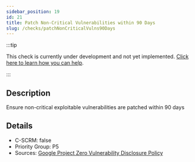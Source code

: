 ```yaml
---
sidebar_position: 19
id: 21
title: Patch Non-Critical Vulnerabilities within 90 Days
slug: /checks/patchNonCriticalVulns90Days
---
```


<!-- BANNER:START -->
:::tip

This check is currently under development and not yet implemented. [Click here to learn how you can help](/contribute).

:::
<!-- BANNER:END -->

<!-- DESCRIPTION:START -->
## Description
Ensure non-critical exploitable vulnerabilities are patched within 90 days
<!-- DESCRIPTION:END -->

<!-- DETAILS:START -->
## Details
- C-SCRM: false
- Priority Group: P5
- Sources: [Google Project Zero Vulnerability Disclosure Policy](https://googleprojectzero.blogspot.com/p/vulnerability-disclosure-policy.html)

<!-- DETAILS:END -->
